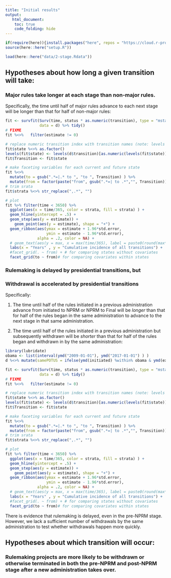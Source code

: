 ```yaml
---
title: "Initial results"
output: 
   html_document:
    toc: true
    code_folding: hide
---
```


```r
if(require(here)){install.packages("here", repos = "https://cloud.r-project.org/")}
source(here::here("setup.R"))
```

```r
load(here::here("data/2-stage.Rdata"))
```

## Hypotheses about how long a given transition will take:

### Major rules take longer at each stage than non-major rules.
Specifically, the time until half of major rules advance to each next stage will be longer than that for half of non-major rules:

```r
fit <- survfit(Surv(time, status * as.numeric(transition), type = "mstate") ~ MAJOR + strata(transition),
               data = d) %>% tidy()
# FIXME
fit %<>%   filter(estimate != 0) 

# replace numeric transition index with transition names (note: levels with too few observations may be dropped)
fit$state %<>% as.factor()
levels(fit$state) <- levels(d$transition)[as.numeric(levels(fit$state))]
fit$Transition <- fit$state

# make faceting variables for each current and future state
fit %<>% 
  mutate(to = gsub(".*=|.* to ", "to ", Transition) ) %>%
  mutate(from = factor(paste("from", gsub(".*=| to .*","", Transition)) ) ) 
# trim srata 
fit$strata %<>% str_replace(",.*", "") 

# plot
fit %>% filter(time < 3650) %>%
  ggplot(aes(x = time/365, color = strata, fill = strata) ) +
  geom_hline(yintercept = .5) +
  geom_step(aes(y = estimate)) +
    geom_point(aes(y = estimate), shape = "+") +
  geom_ribbon(aes(ymax = estimate + 1.96*std.error, 
                  ymin = estimate - 1.96*std.error),
              alpha = .2, color = NA) + 
  # geom_text(aes(y = max, x = max(time/365), label = paste0(round(max*100), "%")), hjust = 1, vjust = -.2, color = "black") +
  labs(x = "Years" , y = "Cumulative incidence of all transitions") +
  #facet_grid(. ~ from) + # for comparing states without covariates 
  facet_grid(to ~ from)# for comparing covariates within states
```


### Rulemaking is delayed by presidential transitions, but
### Withdrawal is accelerated by presidential transitions
Specifically: 

1. The time until half of the rules initiated in a previous administration advance from initiated to NPRM or NPRM to Final will be *longer* than that for half of the rules began in the same administration to advance to the next stage in that same administration. 

2. The time until half of the rules initiated in a previous administration but subsequently withdrawn will be *shorter* than that for half of the rules began and withdrawn in by the same administration:

```r
library(lubridate)
obama <- list(interval(ymd("2009-01-01"), ymd("2017-01-01") ) )
d %<>% mutate(samePOTUS = ifelse(ymd(initiated) %within% obama & ymd(exit_date) %within% obama, T, F ) )

fit <- survfit(Surv(time, status * as.numeric(transition), type = "mstate") ~ samePOTUS + strata(transition),
               data = d) %>% tidy()
# FIXME
fit %<>%   filter(estimate != 0) 

# replace numeric transition index with transition names (note: levels with too few observations may be dropped)
fit$state %<>% as.factor()
levels(fit$state) <- levels(d$transition)[as.numeric(levels(fit$state))]
fit$Transition <- fit$state

# make faceting variables for each current and future state
fit %<>% 
  mutate(to = gsub(".*=|.* to ", "to ", Transition) ) %>%
  mutate(from = factor(paste("from", gsub(".*=| to .*","", Transition)) ) ) 
# trim srata 
fit$strata %<>% str_replace(",.*", "") 

# plot
fit %>% filter(time < 3650) %>%
  ggplot(aes(x = time/365, color = strata, fill = strata) ) +
  geom_hline(yintercept = .5) +
  geom_step(aes(y = estimate)) +
    geom_point(aes(y = estimate), shape = "+") +
  geom_ribbon(aes(ymax = estimate + 1.96*std.error, 
                  ymin = estimate - 1.96*std.error),
              alpha = .2, color = NA) + 
  # geom_text(aes(y = max, x = max(time/365), label = paste0(round(max*100), "%")), hjust = 1, vjust = -.2, color = "black") +
  labs(x = "Years" , y = "Cumulative incidence of all transitions") +
  #facet_grid(. ~ from) + # for comparing states without covariates 
  facet_grid(to ~ from)# for comparing covariates within states
```

There is evidence that rulemaking is delayed, even in the pre-NPRM stage. However, we lack a sufficient number of withdrawals by the same administration to test whether withdrawals happen more quickly. 


## Hypotheses about which transition will occur:

### Rulemaking projects are more likely to be withdrawn or otherwise terminated in both the pre-NPRM and post-NPRM stage after a new administration takes over. 
